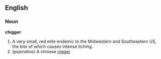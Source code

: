 ==English==
===Noun===
'''chigger'''
#A very small, red mite endemic to the Midwestern and Southeastern US, the bite of which causes intense itching.
#(''pejorative'') A chinese [[nigger]]